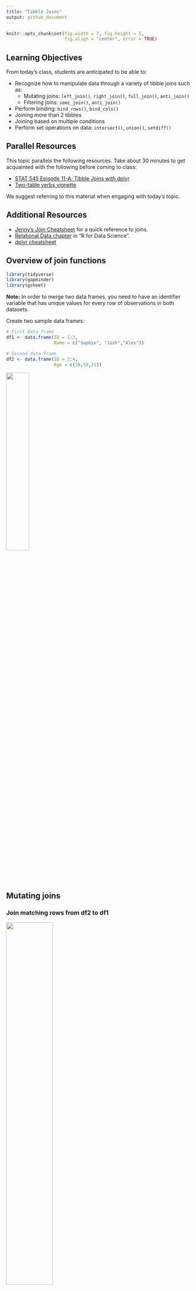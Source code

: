 ---
title: "Tibble Joins"
output: github_document
---

```{r, echo = FALSE, message = FALSE, warning = FALSE, results = "asis"}
knitr::opts_chunk$set(fig.width = 7, fig.height = 5, 
                      fig.align = "center", error = TRUE)
```


## Learning Objectives

From today's class, students are anticipated to be able to:

- Recognize how to manipulate data through a variety of tibble joins such as:
    + Mutating joins: `left_join()`, `right_join()`, `full_join()`, `anti_join()`
    + Filtering joins: `semi_join()`, `anti_join()`
- Perform binding: `bind_rows()`, `bind_cols()`
- Joining more than 2 tibbles
- Joining based on multiple conditions
- Perform set operations on data: `intersect()`, `union()`, `setdiff()`

## Parallel Resources

This topic parallels the following resources. Take about 30 minutes to get acquainted with the following before coming to class:

- [STAT 545 Episode 11-A: Tibble Joins with dplyr](https://youtu.be/YAdX9MVRY1c)
- [Two-table verbs vignette](https://cran.r-project.org/web/packages/dplyr/vignettes/two-table.html)

We suggest referring to this material when engaging with today's topic.

## Additional Resources

- [Jenny's Join Cheatsheet](https://stat545.com/join-cheatsheet.html) for a quick reference to joins.
- [Relational Data chapter](https://r4ds.had.co.nz/relational-data.html) in "R for Data Science".
- [dplyr cheatsheet](https://rstudio.com/wp-content/uploads/2015/02/data-wrangling-cheatsheet.pdf)



## Overview of join functions

```{r setup, message=FALSE, warning=FALSE, echo=FALSE}
library(tidyverse)
library(gapminder)
library(gsheet)
```

**Note:** In order to merge two data frames, you need to have an identifier variable that has unique values for every row of observations in both datasets.

Create two sample data frames:

```{r}
# First data frame
df1 <- data.frame(ID = 1:3,                     
                  Name = c("Sophie", "Josh","Alex"))

# Second data frame
df2 <- data.frame(ID = 2:4,                      
                  Age = c(20,50,31))
```

![](images/df.png){#id .class width=35% height=35%}


## Mutating joins

### Join matching rows from df2 to df1

![](images/left_join.png){#id .class width=50% height=50%}

```{r}
left_join(df1, df2, by = "ID")
```

### Join matching rows from df1 to df2

![](images/right_join.png){#id .class width=50% height=50%}

```{r}
right_join(df1, df2, by = "ID")
```

### Retain only rows present in both sets

![](images/inner_join.png){#id .class width=50% height=50%}
 
```{r}
inner_join(df1, df2, by = "ID")
```


### Retain all values, all rows

![](images/full_join.png){#id .class width=50% height=50%}

```{r}
full_join(df1, df2, by = "ID")
```

## Filtering joins

### Retain all rows in df1 that have a match in df2

![](images/semi_join.png){#id .class width=50% height=50%}

```{r}
semi_join(df1, df2, by = "ID")
```

### Retain all rows in df1 that do not have a match in df2

![](images/anti_join.png){#id .class width=50% height=50%}

```{r}
anti_join(df1, df2, by = "ID")
```


## Binding

### Append df2 to df1 as new rows

![](images/bind_rows.png){#id .class width=50% height=50%}

```{r}
bind_rows(df1, df2)
```

### Append df2 to df1 as new columns

![](images/bind_cols.png){#id .class width=50% height=50%}

```{r}
bind_cols(df1, df2)
```


## Joining multiple (>2) tibbles

Create a third data frame
```{r}
df3 <- data.frame(ID = 1:5,                      
                  Height = c(175,167,190,155,160))
```

![](images/three_tibbles.png){#id .class width=60% height=60%}


Use piping operator (%>%) to layer multiple join functions
```{r}
full_join(df1, df2, by = "ID") %>%
  full_join(., df3, by = "ID") 
```

## Joining tibbles on multiple conditions

![](images/new_df.png){#id .class width=60% height=60%}

Create two new tibbles df4 and df5

```{r}
df4 <- data.frame(FirstName = c("Sophie", "Josh","Alex"),
                  LastName=c("Wang","Smith","Smith"),
                  Age = c(42,20,50))

df5 <- data.frame(First_name = c("Josh","Alex","Sophie"),        
                  Last_name=c("Smith","Smith","Jones"),
                  Height = c(167,190,155))
```


![](images/multiple_conditions.png){#id .class width=60% height=60%}

```{r}
full_join(df4, df5, by = c("FirstName" = "First_name", "LastName" = "Last_name"))
```

## Set operations

Create sample data frames

![](images/new_df2.png){#id .class width=35% height=35%}

```{r}
# First data frame
df6 <- data.frame(Number = 1:3,                     
                  Letter = c("A", "B","C"))

# Second data frame
df7 <- data.frame(Number = 2:4,                      
                  Letter = c("B","C","D"))
```

### Include rows that appear in both data frames

![](images/intersect.png){#id .class width=40% height=50%}

```{r}
intersect(df6, df7)
```

### Include rows that appear in either or both data frames

![](images/union.png){#id .class width=40% height=50%}

```{r}
union(df6, df7)
```

### Include rows that appear in one df but not another

![](images/setdiff.png){#id .class width=40% height=50%}

Include rows that appear in df6 but not in df7
```{r}
setdiff(df6, df7)
```

Include rows that appear in df7 but not in df6
```{r}
setdiff(df7, df6)
```



## Demonstration with `gapminder`

Get an overview of `gapminder` data
```{r}
glimpse(gapminder)
```

### Part 1

Obtain additional information on countries from other open data sources
```{r}
country_data <- read.csv(file = "https://raw.githubusercontent.com/open-numbers/ddf--gapminder--geo_entity_domain/master/ddf--entities--geo--country.csv")

glimpse(country_data)
```


Narrow down information to income groups, OECD status, and religion
```{r}
country_data <- country_data %>% 
  select(name, income_groups, g77_and_oecd_countries, main_religion_2008)

# Check data structure
glimpse(country_data)
```

Count how many unique country names are in `gapminder` and `country_data`
```{r}
nlevels(gapminder$country)
nlevels(as.factor(country_data$name))
```

Merge `gapminder` and `country_data` using `left_join()`
```{r}
gapminder_extended <- left_join(gapminder, country_data, by=c("country"="name"))

head(gapminder_extended)
```

**Note:**: `left_join()` is probably the most useful and the most used join. It is often used when you want to expand your existing dataset with new variables from other sources.


Compare lifeExp for OECD, G77, and other countries
```{r}
gapminder_extended %>% 
  ggplot(aes(x=g77_and_oecd_countries,y=lifeExp))+
    geom_boxplot()+
    geom_jitter(aes(color=continent), alpha=0.3)+
    labs(x="Country group")
```

Compare lifeExp for OECD, G77, and other countries by most common religion
```{r}
gapminder_extended %>% 
  filter(main_religion_2008 %in% c("christian","eastern_religions","muslim")) %>% 
  ggplot(aes(x=g77_and_oecd_countries,y=lifeExp))+
    geom_boxplot()+
    geom_jitter(aes(color=continent), alpha=0.3)+
    labs(x="Country group")+
    facet_wrap(~main_religion_2008)
```


### Part 2


Gapminder data is only available from 1952 to 2007. What if we wanted to examine data after 2007 as well as population projections?

Download population size estimates by country from 1800 to 2100
```{r}
population <- gsheet2tbl("https://docs.google.com/spreadsheets/d/14_suWY8fCPEXV0MH7ZQMZ-KndzMVsSsA5HdR-7WqAC0/edit#gid=176703676")
```


See what population data looks like
```{r}
glimpse(population)
```


Only retain population estimates after 2007, rename variables to match gapminder variable names
```{r}
population <- population %>% 
  filter(time>2007) %>% 
  rename(year=time, country=name, pop=Population) %>% 
  select(-geo)
```


Add continent data to `population` from `gapminder`
```{r}
# create a data frame listing continent for every country
continent <- gapminder %>%
  select(country, continent) %>% 
  distinct()

# add continent data to population data frame
population <- left_join(population, continent, by = "country")

# see how many countries are missing continent data by continent
population %>% 
  group_by(year) %>% 
  summarise(missing_continent = sum(is.na(continent)))
```


Use `bind_rows()` to stack `population` below `gapminder`
```{r}
gapminder_pop <- bind_rows(gapminder, population) %>% 
  arrange(country,year)
```


Visualize trends in population growth by continent
```{r}
gapminder_pop %>% 
  filter(!is.na(continent)) %>% 
  group_by(continent, year) %>%
  summarise(pop=sum(pop)/1000000) %>%
  ggplot(aes(x=year, y=pop, fill=continent))+
  geom_area()+
  labs(title="Population projections by continent", 
               y="Population (in mil)")
```


